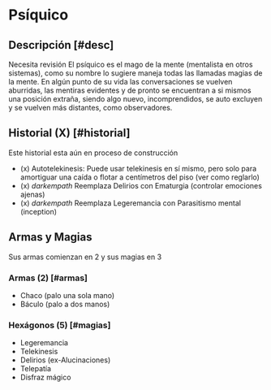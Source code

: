 
# Psíquico

<Bleed>
  <Screenshot src={psyImage} alt="placeholder" full />
</Bleed>

## Descripción [#desc]

<Callout type="warning" emoji="🔎">
  Necesita revisión
</Callout>
El psíquico es el mago de la mente (mentalista en otros sistemas), como su nombre
lo sugiere maneja todas las llamadas magias de la mente. En algún punto de su vida
las conversaciones se vuelven aburridas, las mentiras evidentes y de pronto se encuentran
a si mismos una posición extraña, siendo algo nuevo, incomprendidos, se auto excluyen
y se vuelven más distantes, como observadores.

## Historial (X) [#historial]

<Callout type="error" emoji="⛔">
  Este historial esta aún en proceso de construcción
</Callout>

- (x) Autotelekinesis: Puede usar telekinesis en sí mismo, pero solo para amortiguar una caída o flotar a centímetros del piso (ver como reglarlo)
- (x) _darkempath_ Reemplaza Delirios con Ematurgia (controlar emociones ajenas)
- (x) _darkempath_ Reemplaza Legeremancia con Parasitismo mental (inception)

## Armas y Magias
Sus armas comienzan en 2 y sus magias en 3

### Armas (2) [#armas]

- Chaco (palo una sola mano)
- Báculo (palo a dos manos)

### Hexágonos (5) [#magias]

- Legeremancia
- Telekinesis
- Delirios (ex-Alucinaciones)
- Telepatía
- Disfraz mágico
